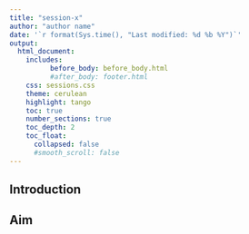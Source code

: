 ```yaml
---
title: "session-x"
author: "author name"
date: '`r format(Sys.time(), "Last modified: %d %b %Y")`'
output:
  html_document:
    includes:
          before_body: before_body.html
          #after_body: footer.html
    css: sessions.css
    theme: cerulean
    highlight: tango
    toc: true
    number_sections: true
    toc_depth: 2
    toc_float:
      collapsed: false
      #smooth_scroll: false
---
```


## Introduction

## Aim
